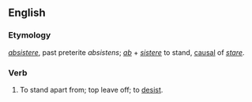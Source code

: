 ==English==

===Etymology===
{{L.}} ''[[absistere]]'', past preterite ''absistens''; ''[[ab]]'' + ''[[sistere]]'' to stand, [[causal]] of ''[[stare]]''.

===Verb===
{{en-verb}}

# {{obsolete}} To stand apart from; top leave off; to [[desist]].